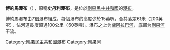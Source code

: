 '''博約馬瀑布'''（{{lang-fr|'''Chutes Boyoma'''}}），原稱'''史丹利瀑布'''，是位於[[剛果民主共和國|剛果民主共和國]]的[[瀑布|瀑布]]。

博約馬瀑布由7個瀑布組成，每個瀑布的高度少於15英呎，合共落差61米（200英呎），佔河道長度超過100公里（60英哩）。瀑布之上为[[盧阿拉巴河|盧阿拉巴河]]，底部为[[剛果河|剛果河]]干流。

{{Coord|0|29|28|N|25|12|23|E|region:CD_type:landmark|display=title}}

{{DEFAULTSORT:Boyoma}}
[[Category:剛果民主共和國瀑布|Category:剛果民主共和國瀑布]]
[[Category:剛果河|Category:剛果河]]

{{刚果民主共和国地理小作品}}